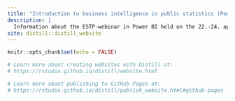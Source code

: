 ```yaml
---
title: "Introduction to business intelligence in public statistics (Power BI)"
description: |
  Information about the ESTP-webinar in Power BI held on the 22.-24. april 2021.  
site: distill::distill_website
---
```


```r
knitr::opts_chunk$set(echo = FALSE)

# Learn more about creating websites with Distill at:
# https://rstudio.github.io/distill/website.html

# Learn more about publishing to GitHub Pages at:
# https://rstudio.github.io/distill/publish_website.html#github-pages

```


